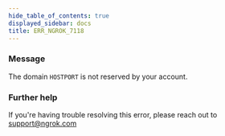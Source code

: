 ```yaml
---
hide_table_of_contents: true
displayed_sidebar: docs
title: ERR_NGROK_7118
---
```


### Message

The domain `HOSTPORT` is not reserved by your account.

### Further help

If you're having trouble resolving this error, please reach out to [support@ngrok.com](mailto:support@ngrok.com?subject=Help%20with%20ERR_NGROK_7118)
